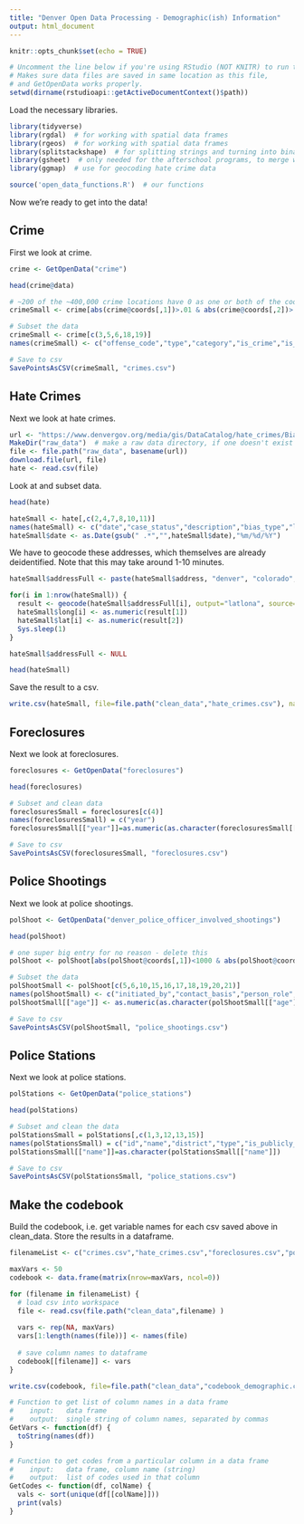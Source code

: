 ```yaml
---
title: "Denver Open Data Processing - Demographic(ish) Information"
output: html_document
---
```


```r
knitr::opts_chunk$set(echo = TRUE)
```

```r
# Uncomment the line below if you're using RStudio (NOT KNITR) to run the file
# Makes sure data files are saved in same location as this file,
# and GetOpenData works properly.
setwd(dirname(rstudioapi::getActiveDocumentContext()$path))
```

Load the necessary libraries. 

```r
library(tidyverse)
library(rgdal)  # for working with spatial data frames
library(rgeos)  # for working with spatial data frames
library(splitstackshape)  # for splitting strings and turning into binary columns
library(gsheet)  # only needed for the afterschool programs, to merge with annotated data
library(ggmap)  # use for geocoding hate crime data

source('open_data_functions.R')  # our functions
```

Now we're ready to get into the data!

## Crime

First we look at crime.

```r
crime <- GetOpenData("crime")
```

```r
head(crime@data)

# ~200 of the ~400,000 crime locations have 0 as one or both of the coordinates, so we remove those.
crimeSmall <- crime[abs(crime@coords[,1])>.01 & abs(crime@coords[,2])>.01,]

# Subset the data
crimeSmall <- crime[c(3,5,6,18,19)]
names(crimeSmall) <- c("offense_code","type","category","is_crime","is_traffic")

# Save to csv
SavePointsAsCSV(crimeSmall, "crimes.csv")
```

## Hate Crimes

Next we look at hate crimes.

```r
url <- "https://www.denvergov.org/media/gis/DataCatalog/hate_crimes/BiasMotivatedCrimes.csv"
MakeDir("raw_data")  # make a raw data directory, if one doesn't exist yet
file <- file.path("raw_data", basename(url))
download.file(url, file)
hate <- read.csv(file)
```

Look at and subset data.

```r
head(hate)

hateSmall <- hate[,c(2,4,7,8,10,11)]
names(hateSmall) <- c("date","case_status","description","bias_type","location_description","address")
hateSmall$date <- as.Date(gsub(" .*","",hateSmall$date),"%m/%d/%Y")
```

We have to geocode these addresses, which themselves are already deidentified. Note that this may take around 1-10 minutes.

```r
hateSmall$addressFull <- paste(hateSmall$address, "denver", "colorado", sep=", ")

for(i in 1:nrow(hateSmall)) {
  result <- geocode(hateSmall$addressFull[i], output="latlona", source="google")
  hateSmall$long[i] <- as.numeric(result[1])
  hateSmall$lat[i] <- as.numeric(result[2])
  Sys.sleep(1)
}

hateSmall$addressFull <- NULL

head(hateSmall)
```

Save the result to a csv.
```r
write.csv(hateSmall, file=file.path("clean_data","hate_crimes.csv"), na="", row.names=FALSE)
```

## Foreclosures

Next we look at foreclosures.

```r
foreclosures <- GetOpenData("foreclosures")
```

```r
head(foreclosures)

# Subset and clean data
foreclosuresSmall = foreclosures[c(4)]
names(foreclosuresSmall) = c("year")
foreclosuresSmall[["year"]]=as.numeric(as.character(foreclosuresSmall[["year"]]))

# Save to csv
SavePointsAsCSV(foreclosuresSmall, "foreclosures.csv")
```

## Police Shootings

Next we look at police shootings.

```r
polShoot <- GetOpenData("denver_police_officer_involved_shootings")
```

```r
head(polShoot)

# one super big entry for no reason - delete this
polShoot <- polShoot[abs(polShoot@coords[,1])<1000 & abs(polShoot@coords[,2])<1000,]

# Subset the data
polShootSmall <- polShoot[c(5,6,10,15,16,17,18,19,20,21)]
names(polShootSmall) <- c("initiated_by","contact_basis","person_role","gender","age","race","ethnicity","armed_with","discharged_firearm","casualty_status")
polShootSmall[["age"]] <- as.numeric(as.character(polShootSmall[["age"]]))

# Save to csv
SavePointsAsCSV(polShootSmall, "police_shootings.csv")
```

## Police Stations

Next we look at police stations.

```r
polStations <- GetOpenData("police_stations")
```

```r
head(polStations)

# Subset and clean the data
polStationsSmall = polStations[,c(1,3,12,13,15)]
names(polStationsSmall) = c("id","name","district","type","is_publicly_accessible")
polStationsSmall[["name"]]=as.character(polStationsSmall[["name"]])

# Save to csv
SavePointsAsCSV(polStationsSmall, "police_stations.csv")
```

## Make the codebook

Build the codebook, i.e. get variable names for each csv saved above in clean_data. Store the results in a dataframe.

```r
filenameList <- c("crimes.csv","hate_crimes.csv","foreclosures.csv","police_shootings.csv","police_stations.csv")

maxVars <- 50
codebook <- data.frame(matrix(nrow=maxVars, ncol=0))

for (filename in filenameList) {
  # load csv into workspace
  file <- read.csv(file.path("clean_data",filename) )
  
  vars <- rep(NA, maxVars)
  vars[1:length(names(file))] <- names(file)
  
  # save column names to dataframe
  codebook[[filename]] <- vars
}

write.csv(codebook, file=file.path("clean_data","codebook_demographic.csv"), row.names=FALSE)
```



```r
# Function to get list of column names in a data frame
#    input:   data frame
#    output:  single string of column names, separated by commas
GetVars <- function(df) {
  toString(names(df))
}

# Function to get codes from a particular column in a data frame
#    input:   data frame, column name (string)
#    output:  list of codes used in that column
GetCodes <- function(df, colName) {
  vals <- sort(unique(df[[colName]]))
  print(vals)
}
```
